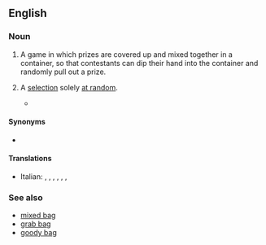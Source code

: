==English==

===Noun===
{{en-noun}}

# {{lb|en|UK}} A game in which prizes are covered up and mixed together in a container, so that contestants can dip their hand into the container and randomly pull out a prize.
# {{lb|en|by extension|idiomatic|figuratively}} A [[selection]] solely [[at random]].
#* {{quote-journal|month=September|year=2005|work=[[w:BBC News|BBC News]]|url=http://news.bbc.co.uk/1/hi/uk_politics/4270432.stm|title=Dome sale 'was like a lucky dip'}}

====Synonyms====
* {{l|en|lucky draw}}

====Translations====
{{trans-top|game with prizes in container}}
{{trans-mid}}
* Italian: {{t+|it|riffa|f}}, {{t+|it|pesca|f}}, {{t|it|pesca miracolosa|f}}, {{t|it|pesca a sorpresa|f}}, {{t+|it|pesca di beneficenza|f}}, {{t+|it|lotteria|f}}, {{t+|it|estrazione|f}}
{{trans-bottom}}

===See also===
* [[mixed bag]]
* [[grab bag]]
* [[goody bag]]